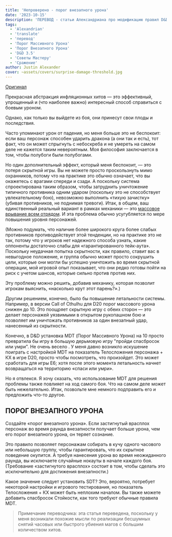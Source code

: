 ```yaml
---
title: 'Непроверено - порог внезапного урона'
date: '2023-10-15'
description: 'ПЕРЕВОД - статьи Александриана про модификацию правил D&D 3.5 по порогу массивного урона #alexandrian #damagethreshold #massivedamagethreshold #gmtips #translate'
tags:
  - 'Alexandrian'
  - 'translate'
  - 'перевод'
  - 'Порог Массивного Урона'
  - 'Порог Внезапного Урона'
  - 'D&D 3.5'
  - 'Советы Мастеру'
  - 'Сражение'
author: Justin Alexander
cover: ~assets/covers/surprise-damage-threshold.jpg
---
```


[Оригинал](https://thealexandrian.net/wordpress/8360/roleplaying-games/untested-surprise-damage-threshold)

Прекрасная абстракция инфляционных хитов — это эффективный, упрощенный и (что наиболее важно) интересный способ справиться с боевым уроном.

Однако, как только вы выйдете из боя, они принесут свои плоды и последствия.

Часто упоминают урон от падения, но меня больше это не беспокоит: если ваш персонаж способен ударить дракона (а они так и есть), тот факт, что он может спрыгнуть с небоскреба и не умереть на самом деле не кажется таким невероятным. Моя философия заключается в том, чтобы полубоги были полубогами.

Но один дополнительный эффект, который меня беспокоит, — это потеря скрытной игры. Вы не можете просто проскользнуть мимо охранников, потому что на практике это обычно означает, что вы окажетесь с врагами спереди и сзади. А поскольку система спроектирована таким образом, чтобы затруднить уничтожение типичного противника одним ударом (поскольку это не способствует увлекательному бою), невозможно выполнить «тихую зачистку» (убивая противников, не поднимая тревоги). Итак, в общем, ваш единственный реальный вариант в рамках механики — это [массовое врывание всем отрядом](https://www.youtube.com/watch?v=SUsNv45ixwM). И эта проблема обычно усугубляется по мере повышения уровня персонажей.

(Можно подумать, что наличие более широкого круга более слабых противников противодействует этой тенденции, но на практике это не так, потому что у игроков нет надежного способа узнать, какие оппоненты достаточно слабы для «гарантированного тейк-аута». Поскольку неудачная попытка скрытности, как правило, ставит вас в невыгодное положение, и группа обычно может просто сокрушить цели, которые они могли бы успешно уничтожить во время скрытной операции, мой игровой опыт показывает, что они редко готовы пойти на риск с учетом шансов, которые сильно против против них.

Эту проблему можно решить, добавив механику, которая позволит игрокам выяснить, «насколько крут этот парень?».)

Другим решением, конечно, было бы повышение летальности системы. Например, в версии Call of Cthulhu для D20 порог массового урона снижен до 10. Это поощряет скрытную игру с обеих сторон — это делает персонажей уязвимыми в открытом рукопашном бою и позволяет им уничтожать противников за один внезапный удар, нанесенный из скрытности.

Конечно, в D&D установка MDT (Порог Массивного Урона) на 10 просто превратила бы игру в большую дерьмовую игру "пройди спасбросок или умри". Не очень весело . У меня давно возникло искушение поиграть с настройкой MDT на показатель Телосложения персонажа + КХ в игре D20, просто чтобы посмотреть, что произойдет. Это может сработать для игры E6; хотя после этого момента летальность начнет возвращаться на территорию «спаси или умри».

Но я отвлекся. Я хочу сказать, что использование MDT для решения проблемы также повлияет на ход самого боя. Что на самом деле может быть нежелательно. Итак, позвольте мне немного подправить его и предложить что-то другое.

## ПОРОГ ВНЕЗАПНОГО УРОНА

Создайте «порог внезапного урона». Если застигнутый врасплох персонаж во время раунда внезапности получает больше урона, чем его порог внезапного урона, он теряет сознание.

Это правило позволяет персонажам собирать в кучу одного часового или небольшую группу, чтобы гарантировать, что их скрытное поведение окупится. А требуя нанесения урона во время неожиданного раунда, вы исключаете случайные нокауты в начале каждого боя. (Требование «застигнутого врасплох» состоит в том, чтобы сделать это исключительно для достижения внезапности.)

Какое значение следует установить SDT? Это, вероятно, потребует некоторой настройки и игрового тестирования, но показатель Телосложения + КХ может быть неплохим началом. Вы также можете добавить спасбросок Стойкости, как того требуют обычные правила MDT.

> Примечание переводчика: эта статья переведена, поскольку у меня возникали похожие мысли по реализации бесшумных снятий часовых или быстрого убиения магов с большим количеством хитов.
